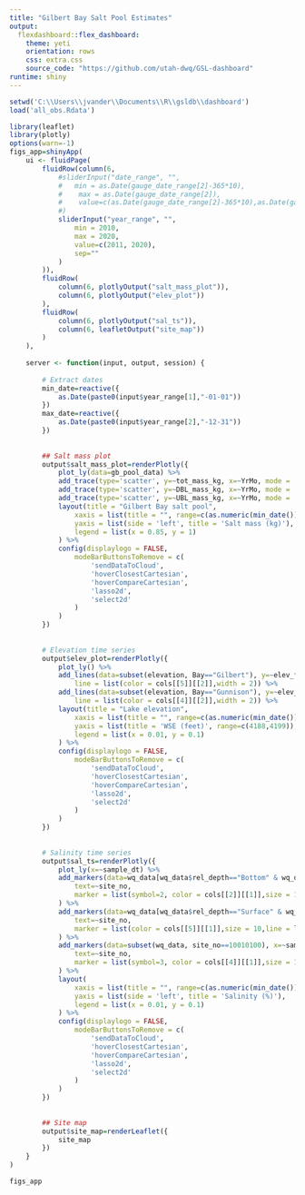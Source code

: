 ```yaml
---
title: "Gilbert Bay Salt Pool Estimates"
output: 
  flexdashboard::flex_dashboard:
    theme: yeti
    orientation: rows
    css: extra.css
    source_code: "https://github.com/utah-dwq/GSL-dashboard"
runtime: shiny
---
```


```r
setwd('C:\\Users\\jvander\\Documents\\R\\gsldb\\dashboard')
load('all_obs.Rdata')
```


```r
library(leaflet)
library(plotly)
options(warn=-1)
figs_app=shinyApp(
	ui <- fluidPage(
		fluidRow(column(6,
			#sliderInput("date_range", "",
			#	min = as.Date(gauge_date_range[2]-365*10),
            #    max = as.Date(gauge_date_range[2]),
            #    value=c(as.Date(gauge_date_range[2]-365*10),as.Date(gauge_date_range[2]))
            #)
			sliderInput("year_range", "",
				min = 2010,
                max = 2020,
                value=c(2011, 2020),
				sep=""
			)
		)),
		fluidRow(
			column(6, plotlyOutput("salt_mass_plot")),
			column(6, plotlyOutput("elev_plot"))
		),
		fluidRow(
			column(6, plotlyOutput("sal_ts")),
			column(6, leafletOutput("site_map"))
		)
	),
	
	server <- function(input, output, session) {
		
		# Extract dates
		min_date=reactive({
			as.Date(paste0(input$year_range[1],"-01-01"))	
		})
		max_date=reactive({
			as.Date(paste0(input$year_range[2],"-12-31"))	
		})
		
		
		## Salt mass plot
		output$salt_mass_plot=renderPlotly({
			plot_ly(data=gb_pool_data) %>%
			add_trace(type='scatter', y=~tot_mass_kg, x=~YrMo, mode = 'markers', name='Total', marker = list(color = cols[[5]][[1]],size = 10,line = list(color = cols[[5]][[2]],width = 2))) %>% #, line = list(color = cols[[5]][[2]],width = 2)) %>%
			add_trace(type='scatter', y=~DBL_mass_kg, x=~YrMo, mode = 'markers', name='Deep brine layer', marker = list(symbol=2, color = cols[[2]][[1]],size = 10,line = list(color = cols[[2]][[2]],width = 2))) %>% #, line = list(color = cols[[2]][[2]],width = 2)) %>%
			add_trace(type='scatter', y=~UBL_mass_kg, x=~YrMo, mode = 'markers', name='Upper brine layer', marker = list(symbol=4, color = cols[[6]][[1]],size = 10,line = list(color = cols[[6]][[2]],width = 2))) %>% #,line = list(color = cols[[6]][[2]],width = 2)) %>%
			layout(title = "Gilbert Bay salt pool",
				xaxis = list(title = "", range=c(as.numeric(min_date())*86400000,as.numeric(max_date())*86400000)),
				yaxis = list(side = 'left', title = 'Salt mass (kg)'),
				legend = list(x = 0.85, y = 1)
			) %>% 
			config(displaylogo = FALSE,
				modeBarButtonsToRemove = c(
					'sendDataToCloud',
					'hoverClosestCartesian',
					'hoverCompareCartesian',
					'lasso2d',
					'select2d'
				)
			)
		})
		
		
		# Elevation time series
		output$elev_plot=renderPlotly({
			plot_ly() %>%
			add_lines(data=subset(elevation, Bay=="Gilbert"), y=~elev_ft, x=~Date, name="Gilbert",
				line = list(color = cols[[5]][[2]],width = 2)) %>%
			add_lines(data=subset(elevation, Bay=="Gunnison"), y=~elev_ft, x=~Date, name="Gunnison",
				line = list(color = cols[[4]][[2]],width = 2)) %>%
			layout(title = "Lake elevation",
				xaxis = list(title = "", range=c(as.numeric(min_date())*86400000,as.numeric(max_date())*86400000)), #rangeslider = list(type = "date")),
				yaxis = list(title = 'WSE (feet)', range=c(4188,4199)),
				legend = list(x = 0.01, y = 0.1)
			) %>% 
			config(displaylogo = FALSE,
				modeBarButtonsToRemove = c(
					'sendDataToCloud',
					'hoverClosestCartesian',
					'hoverCompareCartesian',
					'lasso2d',
					'select2d'
				)
			)
		})
		
		
		# Salinity time series
		output$sal_ts=renderPlotly({
			plot_ly(x=~sample_dt) %>%
			add_markers(data=wq_data[wq_data$rel_depth=="Bottom" & wq_data$Bay=="Gilbert",], x=~sample_dt, y=~sal_pct, name="Gilbert bottom", visible=T,
				text=~site_no,
				marker = list(symbol=2, color = cols[[2]][[1]],size = 10,line = list(color = cols[[2]][[2]],width = 2))
			) %>% 
			add_markers(data=wq_data[wq_data$rel_depth=="Surface" & wq_data$Bay=="Gilbert",], x=~sample_dt, y=~sal_pct, name="Gilbert surface", visible=T, 
				text=~site_no,
				marker = list(color = cols[[5]][[1]],size = 10,line = list(color = cols[[5]][[2]],width = 2))
			) %>%
			add_markers(data=subset(wq_data, site_no==10010100), x=~sample_dt, y=~sal_pct, name="Gunnison", visible=T, 
				text=~site_no,
				marker = list(symbol=3, color = cols[[4]][[1]],size = 10,line = list(color = cols[[4]][[2]],width = 2))
			) %>%
			layout(
				xaxis = list(title = "", range=c(as.numeric(min_date())*86400000,as.numeric(max_date())*86400000)),
				yaxis = list(side = 'left', title = 'Salinity (%)'),
				legend = list(x = 0.01, y = 0.1)
			) %>% 
			config(displaylogo = FALSE,
				modeBarButtonsToRemove = c(
					'sendDataToCloud',
					'hoverClosestCartesian',
					'hoverCompareCartesian',
					'lasso2d',
					'select2d'
				)
			)
		})
		
		
		## Site map
		output$site_map=renderLeaflet({
			site_map
		})
	}
)

figs_app

```



